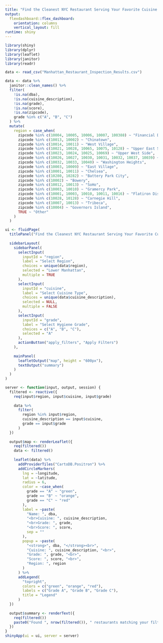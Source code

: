 ```yaml
---
title: "Find the Cleanest NYC Restaurant Serving Your Favorite Cuisine!"
output: 
  flexdashboard::flex_dashboard:
    orientation: columns
    vertical_layout: fill
runtime: shiny
---
```

```r
library(shiny)
library(dplyr)
library(leaflet)
library(janitor)
library(readr)
```


```r
data <- read_csv("Manhattan_Restaurant_Inspection_Results.csv")
```


```r
data <- data %>%
  janitor::clean_names() %>%
  filter(
    !is.na(dba),
    !is.na(cuisine_description),
    !is.na(grade),
    !is.na(score),
    !is.na(zipcode),
    grade %in% c("A", "B", "C")
  ) %>%
  mutate(
    region = case_when(
      zipcode %in% c(10004, 10005, 10006, 10007, 100388) ~ "Financial District",
      zipcode %in% c(10013, 10002) ~ "Chinatown",
      zipcode %in% c(10014, 10011) ~ "West Village",
      zipcode %in% c(10021, 10028, 10065, 10075, 10128) ~ "Upper East Side",
      zipcode %in% c(10023, 10024, 10025, 10069) ~ "Upper West Side",
      zipcode %in% c(10026, 10027, 10030, 10031, 10032, 10037, 10039) ~ "Harlem",
      zipcode %in% c(10032, 10033, 10040) ~ "Washington Heights",
      zipcode %in% c(10003, 10009) ~ "East Village",
      zipcode %in% c(10001, 10011) ~ "Chelsea",
      zipcode %in% c(10280, 10282) ~ "Battery Park City",
      zipcode %in% c(10002) ~ "Bowery",
      zipcode %in% c(10012, 10013) ~ "SoHo",
      zipcode %in% c(10003, 10010) ~ "Gramercy Park",
      zipcode %in% c(10001, 10003, 10010, 10011, 10016) ~ "Flatiron District",
      zipcode %in% c(10028, 10128) ~ "Carnegie Hill",
      zipcode %in% c(10007, 10013) ~ "Tribeca",
      zipcode %in% c(10004) ~ "Governors Island",
      TRUE ~ "Other"
    )
  )

ui <- fluidPage(
  titlePanel("Find the Cleanest NYC Restaurant Serving Your Favorite Cuisine!"),
  
  sidebarLayout(
    sidebarPanel(
      selectInput(
        inputId = "region",
        label = "Select Region",
        choices = unique(data$region),
        selected = "Lower Manhattan",
        multiple = TRUE
      ),
      selectInput(
        inputId = "cuisine",
        label = "Select Cuisine Type",
        choices = unique(data$cuisine_description),
        selected = NULL,
        multiple = FALSE
      ),
      selectInput(
        inputId = "grade",
        label = "Select Hygiene Grade",
        choices = c("A", "B", "C"),
        selected = "A"
      ),
      actionButton("apply_filters", "Apply Filters")
    ),
    
    mainPanel(
      leafletOutput("map", height = "600px"),
      textOutput("summary")
    )
  )
)

server <- function(input, output, session) {
  filtered <- reactive({
    req(input$region, input$cuisine, input$grade)
    
    data %>%
      filter(
        region %in% input$region,
        cuisine_description == input$cuisine,
        grade == input$grade
      )
  })
  
  output$map <- renderLeaflet({
    req(filtered())
    data <- filtered()
    
    leaflet(data) %>%
      addProviderTiles("CartoDB.Positron") %>%
      addCircleMarkers(
        lng = ~longitude,
        lat = ~latitude,
        radius = 6,
        color = ~case_when(
          grade == "A" ~ "green",
          grade == "B" ~ "orange",
          grade == "C" ~ "red"
        ),
        label = ~paste(
          "Name: ", dba,
          "<br>Cuisine: ", cuisine_description,
          "<br>Grade: ", grade,
          "<br>Score: ", score,
          sep = ""
        ),
        popup = ~paste(
          "<strong>", dba, "</strong><br>",
          "Cuisine: ", cuisine_description, "<br>",
          "Grade: ", grade, "<br>",
          "Score: ", score, "<br>",
          "Region: ", region
        )
      ) %>%
      addLegend(
        "topright",
        colors = c("green", "orange", "red"),
        labels = c("Grade A", "Grade B", "Grade C"),
        title = "Legend"
      )
  })
  
  output$summary <- renderText({
    req(filtered())
    paste0("Found ", nrow(filtered()), " restaurants matching your filters.")
  })
}
shinyApp(ui = ui, server = server)
```
